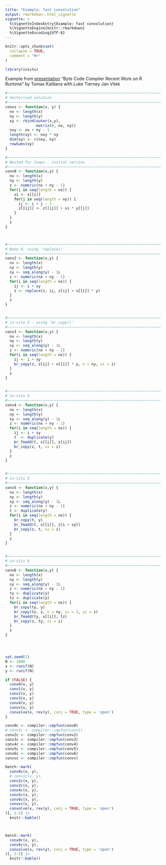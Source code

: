 ```yaml
---
title: "Example: fast convolution"
output: rmarkdown::html_vignette
vignette: >
  %\VignetteIndexEntry{Example: fast convolution}
  %\VignetteEngine{knitr::rmarkdown}
  %\VignetteEncoding{UTF-8}
---
```


```r
knitr::opts_chunk$set(
  collapse = TRUE,
  comment = "#>"
)
```

```r
library(insitu)
```


Example from [presentation](https://www.r-project.org/dsc/2017/slides/tomas_bc.pdf) "Byte Code Compiler Recent Work on R Runtime" by
Tomas Kalibera with Luke Tierney Jan Vitek

```r

#~~~~~~~~~~~~~~~~~~~~~~~~~~~~~~~~~~~~~~~~~~~~~~~~~~~~~~~~~~~~~~~~~~~~~~~~~~~~
# Vectorised solution
#~~~~~~~~~~~~~~~~~~~~~~~~~~~~~~~~~~~~~~~~~~~~~~~~~~~~~~~~~~~~~~~~~~~~~~~~~~~~
convv <- function(x, y) {
  nx <- length(x)
  ny <- length(y)
  xy <- rbind(outer(x,y),
              matrix(0, nx, ny))
  nxy <- nx + ny - 1
  length(xy) <- nxy * ny
  dim(xy) <- c(nxy, ny)
  rowSums(xy)
}

#~~~~~~~~~~~~~~~~~~~~~~~~~~~~~~~~~~~~~~~~~~~~~~~~~~~~~~~~~~~~~~~~~~~~~~~~~~~~
# Nested for loops - initial version
#~~~~~~~~~~~~~~~~~~~~~~~~~~~~~~~~~~~~~~~~~~~~~~~~~~~~~~~~~~~~~~~~~~~~~~~~~~~~
conv0 <- function(x,y) {
  nx <- length(x)
  ny <- length(y)
  z <- numeric(nx + ny - 1)
  for(i in seq(length = nx)) {
    xi <- x[[i]]
    for(j in seq(length = ny)) {
      ij <- i + j - 1
      z[[ij]] <- z[[ij]] + xi * y[[j]]
    }
  }
  z
}



#~~~~~~~~~~~~~~~~~~~~~~~~~~~~~~~~~~~~~~~~~~~~~~~~~~~~~~~~~~~~~~~~~~~~~~~~~~~~
# Base R: using 'replace()'
#~~~~~~~~~~~~~~~~~~~~~~~~~~~~~~~~~~~~~~~~~~~~~~~~~~~~~~~~~~~~~~~~~~~~~~~~~~~~
conv2 <- function(x,y) {
  nx <- length(x)
  ny <- length(y)
  sy <- seq_along(y) - 1L
  z <- numeric(nx + ny - 1)
  for(i in seq(length = nx)) {
    ij <- i + sy
    z <- replace(z, ij, z[ij] + x[[i]] * y)
  }
  z
}


#~~~~~~~~~~~~~~~~~~~~~~~~~~~~~~~~~~~~~~~~~~~~~~~~~~~~~~~~~~~~~~~~~~~~~~~~~~~~
# in-situ 3 - using 'br_copy()'
#~~~~~~~~~~~~~~~~~~~~~~~~~~~~~~~~~~~~~~~~~~~~~~~~~~~~~~~~~~~~~~~~~~~~~~~~~~~~
conv3 <- function(x,y) {
  nx <- length(x)
  ny <- length(y)
  sy <- seq_along(y) - 1L
  z <- numeric(nx + ny - 1)
  for(i in seq(length = nx)) {
    ij <- i + sy
    br_copy(z, z[ij] + x[[i]] * y, n = ny, xi = i)
  }
  z
}


#~~~~~~~~~~~~~~~~~~~~~~~~~~~~~~~~~~~~~~~~~~~~~~~~~~~~~~~~~~~~~~~~~~~~~~~~~~~~
# in-situ 4
#~~~~~~~~~~~~~~~~~~~~~~~~~~~~~~~~~~~~~~~~~~~~~~~~~~~~~~~~~~~~~~~~~~~~~~~~~~~~
conv4 <- function(x,y) {
  nx <- length(x)
  ny <- length(y)
  sy <- seq_along(y) - 1L
  z <- numeric(nx + ny - 1)
  for(i in seq(length = nx)) {
    ij <- i + sy
    t  <- duplicate(y)
    br_fmadd(t, x[[i]], z[ij])
    br_copy(z, t, xi = i)
  }
  z
}


#~~~~~~~~~~~~~~~~~~~~~~~~~~~~~~~~~~~~~~~~~~~~~~~~~~~~~~~~~~~~~~~~~~~~~~~~~~~~
# in-situ 5
#~~~~~~~~~~~~~~~~~~~~~~~~~~~~~~~~~~~~~~~~~~~~~~~~~~~~~~~~~~~~~~~~~~~~~~~~~~~~
conv5 <- function(x,y) {
  nx <- length(x)
  ny <- length(y)
  sy <- seq_along(y) - 1L
  z <- numeric(nx + ny - 1)
  t <- duplicate(y)
  for(i in seq(length = nx)) {
    br_copy(t, y)
    br_fmadd(t, x[[i]], z[i + sy])
    br_copy(z, t, xi = i)
  }
  z
}


#~~~~~~~~~~~~~~~~~~~~~~~~~~~~~~~~~~~~~~~~~~~~~~~~~~~~~~~~~~~~~~~~~~~~~~~~~~~~
# in-situ 6
#~~~~~~~~~~~~~~~~~~~~~~~~~~~~~~~~~~~~~~~~~~~~~~~~~~~~~~~~~~~~~~~~~~~~~~~~~~~~
conv6 <- function(x,y) {
  nx <- length(x)
  ny <- length(y)
  sy <- seq_along(y) - 1L
  z <- numeric(nx + ny - 1)
  ty <- duplicate(y)
  tz <- duplicate(y)
  for(i in seq(length = nx)) {
    br_copy(ty, y)
    br_copy(tz, z, n = ny, xi = 1, yi = i)
    br_fmadd(ty, x[[i]], tz)
    br_copy(z, ty, xi = i)
  }
  z
}




set.seed(1)
N <- 1000
x <- runif(N)
y <- runif(N)

if (FALSE) {
  conv0(x, y)
  conv1(x, y)
  conv2(x, y)
  conv3(x, y)
  conv4(x, y)
  convv(x, y)
  convolve(x, rev(y), conj = TRUE, type = 'open')
}

conv0c <- compiler::cmpfun(conv0)
# conv1c <- compiler::cmpfun(conv1)
conv2c <- compiler::cmpfun(conv2)
conv3c <- compiler::cmpfun(conv3)
conv4c <- compiler::cmpfun(conv4)
conv5c <- compiler::cmpfun(conv5)
conv6c <- compiler::cmpfun(conv6)
convvc <- compiler::cmpfun(convv)

bench::mark(
  conv0c(x, y),
  # conv1c(x, y),
  conv2c(x, y),
  conv3c(x, y),
  conv4c(x, y),
  conv5c(x, y),
  conv6c(x, y),
  convvc(x, y),
  convolve(x, rev(y), conj = TRUE, type = 'open')
)[, 1:5] |>
  knitr::kable()



bench::mark(
  conv0c(x, y),
  conv6c(x, y),
  convolve(x, rev(y), conj = TRUE, type = 'open')
)[, 1:5] |>
  knitr::kable()


```

